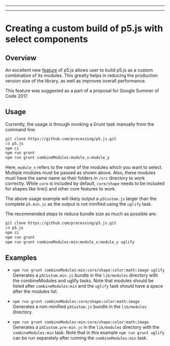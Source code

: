
---

---
# Creating a custom build of p5.js with select components

## Overview

An excellent new [feature](https://github.com/processing/p5.js/pull/2051) of p5.js allows user to build p5.js as a custom combination of its modules. This greatly helps in reducing the production version size of the library, as well as improves overall performance.

This feature was suggested as a part of a proposal for Google Summer of Code 2017.

## Usage

Currently, the usage is through invoking a Grunt task manually from the command line:

```sh
git clone https://github.com/processing/p5.js.git
cd p5.js
npm ci
npm run grunt
npm run grunt combineModules:module_x:module_y
```

Here, `module_n` refers to the name of the modules which you want to select. Multiple modules must be passed as shown above. Also, these modules must have the same name as their folders in `/src` directory to work correctly. While `core` is included by default, `core/shape` needs to be included for shapes like line() and other core features to work.

The above usage example will likely output a `p5Custom.js` larger than the complete `p5.min.js` as the output is not minified using the `uglify` task.

The recommended steps to reduce bundle size as much as possible are:

```sh
git clone https://github.com/processing/p5.js.git
cd p5.js
npm ci
npm run grunt
npm run grunt combineModules:min:module_x:module_y uglify
```

## Examples

- `npm run grunt combineModules:min:core/shape:color:math:image uglify`  
  Generates a `p5Custom.min.js` bundle in the `lib/modules` directory with the combineModules and uglify tasks. Note that modules should be listed after `combineModules:min` and the `uglify` task should have a space after the modules list.

- `npm run grunt combineModules:core/shape:color:math:image`  
  Generates a non-minified `p5Custom.js` bundle in the `lib/modules` directory.

- `npm run grunt combineModules:min:core/shape:color:math:image`  
  Generates a `p5Custom.pre-min.js` in the `lib/modules` directory with the `combineModules:min` task. Note that in this example `npm run grunt uglify` can be run separately after running the `combineModules:min` task.

